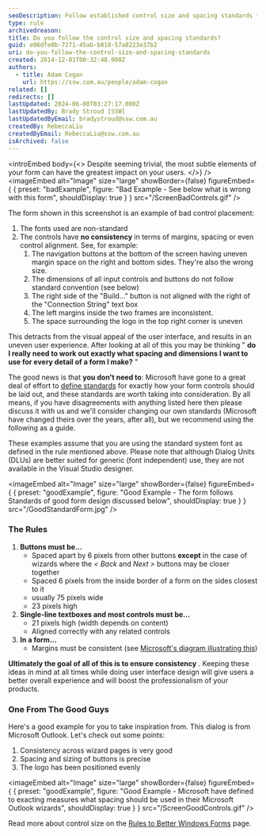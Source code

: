 ```yaml
---
seoDescription: Follow established control size and spacing standards to ensure a consistent user experience and boost product professionalism.
type: rule
archivedreason:
title: Do you follow the control size and spacing standards?
guid: e06dfe0b-7271-45ab-b818-57a8223e37b2
uri: do-you-follow-the-control-size-and-spacing-standards
created: 2014-12-01T00:32:48.000Z
authors:
  - title: Adam Cogan
    url: https://ssw.com.au/people/adam-cogan
related: []
redirects: []
lastUpdated: 2024-06-08T03:27:17.000Z
lastUpdatedBy: Brady Stroud [SSW]
lastUpdatedByEmail: bradystroud@ssw.com.au
createdBy: RebeccaLiu
createdByEmail: RebeccaLiu@ssw.com.au
isArchived: false
---
```


<introEmbed
  body={<>
Despite seeming trivial, the most subtle elements of your form can have the greatest impact on your users.
  </>}
/>
<imageEmbed
  alt="Image"
  size="large"
  showBorder={false}
  figureEmbed={ {
    preset: "badExample",
    figure: "Bad Example - See below what is wrong with this form",
    shouldDisplay: true
  } }
  src="/ScreenBadControls.gif"
/>

The form shown in this screenshot is an example of bad control placement:

1. The fonts used are non-standard
2. The controls have **no consistency** in terms of margins, spacing or even control alignment. See, for example:
   1. The navigation buttons at the bottom of the screen having uneven margin space on the right and bottom sides. They're also the wrong size.
   2. The dimensions of all input controls and buttons do not follow standard convention (see below)
   3. The right side of the "Build..." button is not aligned with the right of the "Connection String" text box
   4. The left margins inside the two frames are inconsistent.
   5. The space surrounding the logo in the top right corner is uneven

This detracts from the visual appeal of the user interface, and results in an uneven user experience. After looking at all of this you may be thinking " **do I really need to work out exactly what spacing and dimensions I want to use for every detail of a form I make?** "

The good news is that **you don't need to**: Microsoft have gone to a great deal of effort to [define standards](https://docs.microsoft.com/en-us/documentation/?WT.mc_id=DOP-MVP-33518) for exactly how your form controls should be laid out, and these standards are worth taking into consideration. By all means, if you have disagreements with anything listed here then please discuss it with us and we'll consider changing our own standards (Microsoft have changed theirs over the years, after all), but we recommend using the following as a guide.

These examples assume that you are using the standard system font as defined in the rule mentioned above. Please note that although Dialog Units (DLUs) are better suited for generic (font independent) use, they are not available in the Visual Studio designer.

<imageEmbed
  alt="Image"
  size="large"
  showBorder={false}
  figureEmbed={ {
    preset: "goodExample",
    figure: "Good Example - The form follows Standards of good form design discussed below",
    shouldDisplay: true
  } }
  src="/GoodStandardForm.jpg"
/>

### The Rules

1. **Buttons must be...**
   * Spaced apart by 6 pixels from other buttons
     **except** in the case of wizards where the
     _&lt; Back_ and
     _Next &gt;_ buttons may be closer together
   * Spaced 6 pixels from the inside border of a form on the sides closest to it
   * usually 75 pixels wide
   * 23 pixels high
2. **Single-line textboxes and most controls must be...**
   * 21 pixels high (width depends on content)
   * Aligned correctly with any related controls
3. **In a form...**
   * Margins must be consistent (see
     [Microsoft's diagram illustrating this](http://www.ssw.com.au/ssw/Redirect/Microsoft/MSDNMargins.htm))

**Ultimately the goal of all of this is to ensure consistency** . Keeping these ideas in mind at all times while doing user interface design will give users a better overall experience and will boost the professionalism of your products.

### One From The Good Guys

Here's a good example for you to take inspiration from. This dialog is from Microsoft Outlook. Let's check out some points:

1. Consistency across wizard pages is very good
2. Spacing and sizing of buttons is precise
3. The logo has been positioned evenly

<imageEmbed
  alt="Image"
  size="large"
  showBorder={false}
  figureEmbed={ {
    preset: "goodExample",
    figure: "Good Example - Microsoft have defined to exacting measures what spacing should be used in their Microsoft Outlook wizards",
    shouldDisplay: true
  } }
  src="/ScreenGoodControls.gif"
/>

Read more about control size on the [Rules to Better Windows Forms](https://www.ssw.com.au/ssw/Standards/Rules/RulesToBetterWindowsForms.aspx) page.
